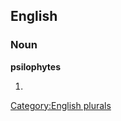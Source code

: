 ==English==

===Noun===
'''psilophytes'''

# {{plural of|[[psilophyte]]}}

[[Category:English plurals]]